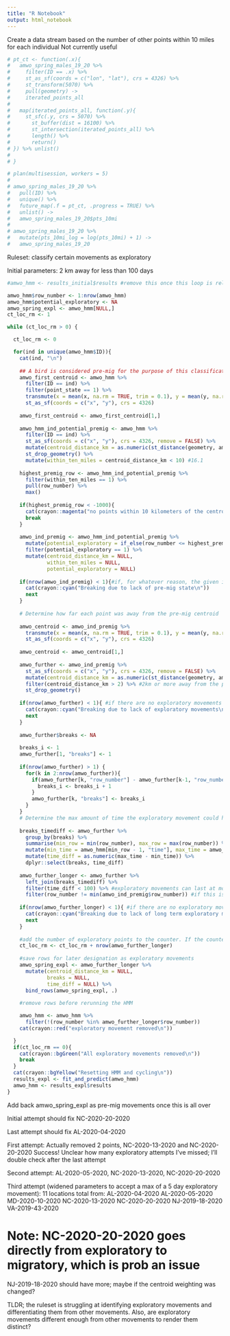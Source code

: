 ```yaml
---
title: "R Notebook"
output: html_notebook
---
```




Create a data stream based on the number of other points within 10 miles for each individual
Not currently useful
```r
# pt_ct <- function(.x){
#   amwo_spring_males_19_20 %>%
#     filter(ID == .x) %>%
#     st_as_sf(coords = c("lon", "lat"), crs = 4326) %>%
#     st_transform(5070) %>%
#     pull(geometry) ->
#     iterated_points_all
#     
#   map(iterated_points_all, function(.y){
#     st_sfc(.y, crs = 5070) %>%
#       st_buffer(dist = 16100) %>%
#       st_intersection(iterated_points_all) %>%
#       length() %>%
#       return()
# }) %>% unlist()
#   
# }

# plan(multisession, workers = 5)
# 
# amwo_spring_males_19_20 %>%
#   pull(ID) %>%
#   unique() %>%
#   future_map(.f = pt_ct, .progress = TRUE) %>%
#   unlist() ->
#   amwo_spring_males_19_20$pts_10mi
# 
# amwo_spring_males_19_20 %>%
#   mutate(pts_10mi_log = log(pts_10mi) + 1) ->
#   amwo_spring_males_19_20
```

Ruleset: classify certain movements as exploratory

Initial parameters: 2 km away for less than 100 days
```r
#amwo_hmm <- results_initial$results #remove this once this loop is reliable

amwo_hmm$row_number <- 1:nrow(amwo_hmm)
amwo_hmm$potential_exploratory <- NA
amwo_spring_expl <- amwo_hmm[NULL,]
ct_loc_rm <- 1

while (ct_loc_rm > 0) {

  ct_loc_rm <- 0

  for(ind in unique(amwo_hmm$ID)){
    cat(ind, "\n")
    
    ## A bird is considered pre-mig for the purpose of this classification if it returns to within 10 km of its pre-migratory centroid at that time or after
    amwo_first_centroid <- amwo_hmm %>%
      filter(ID == ind) %>%
      filter(point_state == 1) %>%
      transmute(x = mean(x, na.rm = TRUE, trim = 0.1), y = mean(y, na.rm = TRUE, trim = 0.1)) %>% #calculating the mean while trimming 10% of points from each side of the range of lat and long. This means that a really long distance exploratory movement won't throw off the centroid location, unless there are very few pre-mig points. 
      st_as_sf(coords = c("x", "y"), crs = 4326)
    
    amwo_first_centroid <- amwo_first_centroid[1,]
    
    amwo_hmm_ind_potential_premig <- amwo_hmm %>%
      filter(ID == ind) %>%
      st_as_sf(coords = c("x", "y"), crs = 4326, remove = FALSE) %>%
      mutate(centroid_distance_km = as.numeric(st_distance(geometry, amwo_first_centroid))/1000) %>%
      st_drop_geometry() %>%
      mutate(within_ten_miles = centroid_distance_km < 10) #16.1
    
    highest_premig_row <- amwo_hmm_ind_potential_premig %>%
      filter(within_ten_miles == 1) %>%
      pull(row_number) %>%
      max()
    
    if(highest_premig_row < -1000){
      cat(crayon::magenta("no points within 10 kilometers of the centroid"))
      break
    }
    
    amwo_ind_premig <- amwo_hmm_ind_potential_premig %>%
      mutate(potential_exploratory = if_else(row_number <= highest_premig_row, 1 , 0)) %>%
      filter(potential_exploratory == 1) %>%
      mutate(centroid_distance_km = NULL,
             within_ten_miles = NULL, 
             potential_exploratory = NULL)
    
    if(nrow(amwo_ind_premig) < 1){#if, for whatever reason, the given individual doesn't have a pre-mig state, move to the next individual
      cat(crayon::cyan("Breaking due to lack of pre-mig state\n"))
      next
    }
    
    # Determine how far each point was away from the pre-mig centroid
    
    amwo_centroid <- amwo_ind_premig %>%
      transmute(x = mean(x, na.rm = TRUE, trim = 0.1), y = mean(y, na.rm = TRUE, trim = 0.1)) %>% #calculating the mean while trimming 10% of points from each side of the range of lat and long. This means that a really long distance exploratory movement won't throw off the centroid location, unless there are very few pre-mig points. 
      st_as_sf(coords = c("x", "y"), crs = 4326)
    
    amwo_centroid <- amwo_centroid[1,]
    
    amwo_further <- amwo_ind_premig %>%
      st_as_sf(coords = c("x", "y"), crs = 4326, remove = FALSE) %>%
      mutate(centroid_distance_km = as.numeric(st_distance(geometry, amwo_centroid))/1000) %>%
      filter(centroid_distance_km > 2) %>% #2km or more away from the pre-mig centroid
      st_drop_geometry()
    
    if(nrow(amwo_further) < 1){ #if there are no exploratory movements in this state, move to the next individual
      cat(crayon::cyan("Breaking due to lack of exploratory movements\n"))
      next
    }
    
    amwo_further$breaks <- NA
    
    breaks_i <- 1
    amwo_further[1, "breaks"] <- 1
    
    if(nrow(amwo_further) > 1) {
      for(k in 2:nrow(amwo_further)){
        if(amwo_further[k, "row_number"] - amwo_further[k-1, "row_number"] != 1){
          breaks_i <- breaks_i + 1
        }
        amwo_further[k, "breaks"] <- breaks_i
      }
    }
    # Determine the max amount of time the exploratory movement could have lasted
    
    breaks_timediff <- amwo_further %>%
      group_by(breaks) %>%
      summarise(min_row = min(row_number), max_row = max(row_number)) %>%
      mutate(min_time = amwo_hmm[min_row - 1, "time"], max_time = amwo_hmm[max_row + 1, "time"]) %>%
      mutate(time_diff = as.numeric(max_time - min_time)) %>%
      dplyr::select(breaks, time_diff)
    
    amwo_further_longer <- amwo_further %>%
      left_join(breaks_timediff) %>%
      filter(time_diff < 100) %>% #exploratory movements can last at most 5 days (changed to 100)
      filter(row_number != min(amwo_ind_premig$row_number)) #if this is the first point in the bird's pre-mig, it is exempt from classification as exploratory
    
    if(nrow(amwo_further_longer) < 1){ #if there are no exploratory movements in this state, move to the next individual
      cat(crayon::cyan("Breaking due to lack of long term exploratory movements that are not the first step\n"))
      next
    }
    
    #add the number of exploratory points to the counter. If the counter stays at zero for the whole while loop, the loop completes
    ct_loc_rm <- ct_loc_rm + nrow(amwo_further_longer) 
    
    #save rows for later designation as exploratory movements
    amwo_spring_expl <- amwo_further_longer %>%
      mutate(centroid_distance_km = NULL,
             breaks = NULL,
             time_diff = NULL) %>%
      bind_rows(amwo_spring_expl, .)
    
    #remove rows before rerunning the HMM

    amwo_hmm <- amwo_hmm %>%
      filter(!(row_number %in% amwo_further_longer$row_number))
    cat(crayon::red("exploratory movement removed\n"))

  }
  if(ct_loc_rm == 0){
    cat(crayon::bgGreen("All exploratory movements removed\n"))
    break
  }
  cat(crayon::bgYellow("Resetting HMM and cycling\n"))
  results_expl <- fit_and_predict(amwo_hmm)
  amwo_hmm <- results_expl$results
}
```

Add back amwo_spring_expl as pre-mig movements once this is all over

Initial attempt should fix NC-2020-20-2020

Last attempt should fix AL-2020-04-2020

First attempt:
Actually removed 2 points, NC-2020-13-2020 and NC-2020-20-2020
Success! Unclear how many exploratory attempts I've missed; I'll double check after the last attempt

Second attempt:
AL-2020-05-2020, NC-2020-13-2020, NC-2020-20-2020

Third attempt (widened parameters to accept a max of a 5 day exploratory movement):
11 locations total from:
AL-2020-04-2020 AL-2020-05-2020 MD-2020-10-2020 NC-2020-13-2020 NC-2020-20-2020 NJ-2019-18-2020 VA-2019-43-2020

# Note: NC-2020-20-2020 goes directly from exploratory to migratory, which is prob an issue
NJ-2019-18-2020 should have more; maybe if the centroid weighting was changed?

TLDR; the ruleset is struggling at identifying exploratory movements and differentiating them from other movements. Also, are exploratory movements different enough from other movements to render them distinct?
